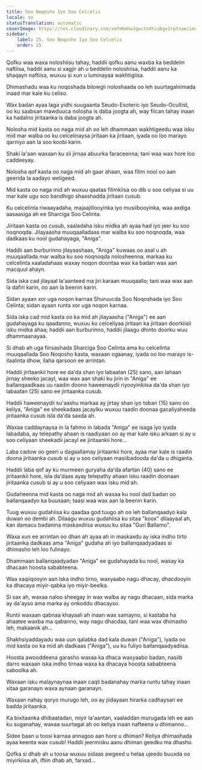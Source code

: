 ```yaml
---
title: Soo Noqosho Iyo Soo Celcelis
locale: so
statusTranslation: automatic
coverImage: https://res.cloudinary.com/xmfm6mhw3gwctndtcubgx2rptnae/image/upload/v1740468922/small_cover_tratado_de_psicologia_revolucionaria_a4c0dca4e0.webp
sidebar:
    label: 25. Soo Noqosho Iyo Soo Celcelis
    order: 25
---
```

Qofku waa waxa noloshiisu tahay, haddii qofku aanu waxba ka beddelin naftiisa, haddii aanu si xagjir ah u beddelin noloshiisa, haddii aanu ka shaqayn naftiisa, wuxuu si xun u luminayaa wakhtigiisa.

Dhimashadu waa ku noqoshada bilowgii noloshaada oo leh suurtagalnimada inaad mar kale ku celiso.

Wax badan ayaa laga yidhi suugaanta Seudo-Esoteric iyo Seudo-Ocultist, oo ku saabsan mawduuca nolosha is daba joogta ah, way fiican tahay inaan ka hadalno jiritaanka is daba joogta ah.

Nolosha mid kasta oo naga mid ah oo leh dhammaan wakhtigeedu waa isku mid mar walba oo ku celcelinaysa jiritaan ka jiritaan, iyada oo loo marayo qarniyo aan la soo koobi karin.

Shaki la'aan waxaan ku sii jirnaa abuurka faraceenna; tani waa wax hore loo caddeeyay.

Nolosha qof kasta oo naga mid ah gaar ahaan, waa filim nool oo aan geerida la aadayo weligeed.

Mid kasta oo naga mid ah wuxuu qaataa filimkiisa oo dib u soo celiyaa si uu mar kale ugu soo bandhigo shaashadda jiritaan cusub.

Ku celcelinta riwaayadaha, majaajillooyinka iyo musiibooyinka, waa axdiga aasaasiga ah ee Sharciga Soo Celinta.

Jiritaan kasta oo cusub, xaaladaha isku midka ah ayaa had iyo jeer ku soo noqnoqda. Jilayaasha muuqaalladaas mar walba ku soo noqnoqda, waa dadkaas ku nool gudahayaga, "Aniga".

Haddii aan burburinno jilayaashaas, "Aniga" kuwaas oo asal u ah muuqaallada mar walba ku soo noqnoqda nolosheenna, markaa ku celcelinta xaaladahaas waxay noqon doontaa wax ka badan wax aan macquul ahayn.

Sida iska cad jilayaal la'aanteed ma jiri karaan muuqaallo; tani waa wax aan la dafiri karin, oo aan la beenin karin.

Sidan ayaan xor uga noqon karnaa Shuruucda Soo Noqoshada iyo Soo Celinta; sidan ayaan runta xor uga noqon karnaa.

Sida iska cad mid kasta oo ka mid ah jilayaasha ("Aniga") ee aan gudahayaga ku qaadanno, wuxuu ku celceliyaa jiritaan ka jiritaan doorkiisii ​​isku midka ahaa; haddii aan burburinno, haddii jilaagu dhinto doorku wuu dhammaanayaa.

Si dhab ah uga fiirsashada Sharciga Soo Celinta ama ku celcelinta muuqaallada Soo Noqosho kasta, waxaan ogaanay, iyada oo loo marayo is-ilaalinta dhow, ilaha qarsoon ee arrintan.

Haddii jiritaankii hore ee da'da shan iyo labaatan (25) sano, aan lahaan jirnay sheeko jacayl, waa wax aan shaki ku jirin in "Aniga" ee ballanqaadkaas uu raadin doono haweenaydii riyooyinkiisa da'da shan iyo labaatan (25) sano ee jiritaanka cusub.

Haddii haweenaydii su'aashu markaa ay jirtay shan iyo toban (15) sano oo keliya, "Aniga" ee sheekadaas jacaylku wuxuu raadin doonaa gacaliyaheeda jiritaanka cusub isla da'da saxda ah.

Waxaa caddaynaysa in la fahmo in labada "Aniga" ee isaga iyo iyada labadaba, ay telepathy ahaan is raadiyaan oo ay mar kale isku arkaan si ay u soo celiyaan sheekadii jacayl ee jiritaankii hore...

Laba cadow oo geeri u dagaallamay jiritaankii hore, ayaa mar kale is raadin doona jiritaanka cusub si ay u soo celiyaan masiibadooda da'da u dhiganta.

Haddii laba qof ay ku murmeen guryaha da'da afartan (40) sano ee jiritaankii hore, isla da'daas ayay telepathy ahaan isku raadin doonaan jiritaanka cusub si ay u soo celiyaan wax isku mid ah.

Gudaheenna mid kasta oo naga mid ah waxaa ku nool dad badan oo ballanqaadyo ka buuxaan; taasi waa wax aan la beenin karin.

Tuug wuxuu gudahiisa ku qaadaa god tuugo ah oo leh ballanqaadyo kala duwan oo dembi ah. Dilaagu wuxuu gudahiisa ku sitaa "koox" dilaayaal ah, kan damacu badanina maskaxdiisa wuxuu ku sitaa "Guri Ballamo".

Waxa xun ee arrintan oo dhan ah ayaa ah in maskaxdu ay iska indho tirto jiritaanka dadkaas ama "Aniga" gudaha ah iyo ballanqaadyadaas si dhimasho leh loo fulinayo.

Dhammaan ballanqaadyadan "Aniga" ee gudahayada ku nool, waxay ka dhacaan hoosta sababteena.

Waa xaqiiqooyin aan iska indho tirno, waxyaabo nagu dhacay, dhacdooyin ka dhacaya miyir-qabka iyo miyir-beelka.

Si sax ah, waxaa naloo sheegay in wax walba ay nagu dhacaan, sida marka ay da'ayso ama marka ay onkoddu dhacayso.

Runtii waxaan qabnaa khayaali ah inaan wax samayno, si kastaba ha ahaatee waxba ma qabanno, way nagu dhacdaa, tani waa wax dhimasho leh, makaanik ah...

Shakhsiyaddayadu waa uun qalabka dad kala duwan ("Aniga"), iyada oo mid kasta oo ka mid ah dadkaas ("Aniga"), uu ku fuliyo ballanqaadyadiisa.

Hoosta awooddeena garasho waxaa ka dhaca waxyaabo badan, nasiib darro waxaan iska indho tirnaa waxa ka dhacaya hoosta sababteena saboolka ah.

Waxaan isku malaynaynaa inaan caqli badanahay marka runtu tahay inaan xitaa garanayn waxa aynaan garanayn.

Waxaan nahay qoryo murugo leh, oo ay jiidayaan hirarka cadhaysan ee badda jiritaanka.

Ka bixitaanka dhibaatadan, miyir la'aantan, xaaladdan murugada leh ee aan ku suganahay, waxaa suurtagal ah oo keliya inaan nafteena u dhimanno...

Sidee baan u toosi karnaa annagoo aan hore u dhiman? Keliya dhimashada ayaa keenta wax cusub! Haddii jeermisku aanu dhiman geedku ma dhasho.

Qofka si dhab ah u toosa wuxuu sidaas awgeed u helaa ujeedo buuxda oo miyirkiisa ah, iftiin dhab ah, farxad...

